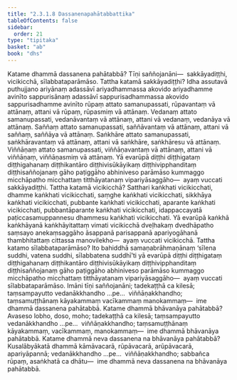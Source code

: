 ```yaml
---
title: "2.3.1.8 Dassanenapahātabbattika"
tableOfContents: false
sidebar:
  order: 21
type: "tipitaka"
basket: "ab"
book: "dhs"
---
```



<DynamicBreadcrumb />

<Division number="1006" book="dhs">

<Paragraph number="1671" book="dhs">
Katame dhammā dassanena pahātabbā? Tīṇi saññojanāni—  sakkāyadiṭṭhi, vicikicchā, sīlabbataparāmāso.
</Paragraph>

</Division>
<Division number="1007" book="dhs">

<Paragraph number="1672" book="dhs">
Tattha katamā sakkāyadiṭṭhi? Idha assutavā puthujjano ariyānaṃ adassāvī ariyadhammassa akovido ariyadhamme avinīto sappurisānaṃ adassāvī sappurisadhammassa akovido sappurisadhamme avinīto rūpaṃ attato samanupassati, rūpavantaṃ vā attānaṃ, attani vā rūpaṃ, rūpasmiṃ vā attānaṃ. Vedanaṃ attato samanupassati, vedanāvantaṃ vā attānaṃ, attani vā vedanaṃ, vedanāya vā attānaṃ. Saññaṃ attato samanupassati, saññāvantaṃ vā attānaṃ, attani vā saññaṃ, saññāya vā attānaṃ. Saṅkhāre attato samanupassati, saṅkhāravantaṃ vā attānaṃ, attani vā saṅkhāre, saṅkhāresu vā attānaṃ. Viññāṇaṃ attato samanupassati, viññāṇavantaṃ vā attānaṃ, attani vā viññāṇaṃ, viññāṇasmiṃ vā attānaṃ. Yā evarūpā diṭṭhi diṭṭhigataṃ diṭṭhigahanaṃ diṭṭhikantāro diṭṭhivisūkāyikaṃ diṭṭhivipphanditaṃ diṭṭhisaññojanaṃ gāho paṭiggāho abhiniveso parāmāso kummaggo micchāpatho micchattaṃ titthāyatanaṃ vipariyāsaggāho—  ayaṃ vuccati sakkāyadiṭṭhi.
</Paragraph>

</Division>
<Division number="1008" book="dhs">

<Paragraph number="1673" book="dhs">
Tattha katamā vicikicchā? Satthari kaṅkhati vicikicchati, dhamme kaṅkhati vicikicchati, saṃghe kaṅkhati vicikicchati, sikkhāya kaṅkhati vicikicchati, pubbante kaṅkhati vicikicchati, aparante kaṅkhati vicikicchati, pubbantāparante kaṅkhati vicikicchati, idappaccayatā paṭiccasamuppannesu dhammesu kaṅkhati vicikicchati. Yā evarūpā kaṅkhā kaṅkhāyanā kaṅkhāyitattaṃ vimati vicikicchā dveḷhakaṃ dvedhāpatho saṃsayo anekaṃsaggāho āsappanā parisappanā apariyogāhanā thambhitattaṃ cittassa manovilekho—  ayaṃ vuccati vicikicchā.
</Paragraph>

</Division>
<Division number="1009" book="dhs">

<Paragraph number="1674" book="dhs">
Tattha katamo sīlabbataparāmāso? Ito bahiddhā samaṇabrāhmaṇānaṃ ‘sīlena suddhi, vatena suddhi, sīlabbatena suddhī’ti yā evarūpā diṭṭhi diṭṭhigataṃ diṭṭhigahanaṃ diṭṭhikantāro diṭṭhivisūkāyikaṃ diṭṭhivipphanditaṃ diṭṭhisaññojanaṃ gāho paṭiggāho abhiniveso parāmāso kummaggo micchāpatho micchattaṃ titthāyatanaṃ vipariyāsaggāho—  ayaṃ vuccati sīlabbataparāmāso.
</Paragraph>

</Division>
<Division number="1010" book="dhs">

<Paragraph number="1675" book="dhs">
Imāni tīṇi saññojanāni; tadekaṭṭhā ca kilesā; taṃsampayutto vedanākkhandho …pe…  viññāṇakkhandho; taṃsamuṭṭhānaṃ kāyakammaṃ vacīkammaṃ manokammaṃ—  ime dhammā dassanena pahātabbā.
</Paragraph>

</Division>
<Division number="1011" book="dhs">

<Paragraph number="1676" book="dhs">
Katame dhammā bhāvanāya pahātabbā? Avaseso lobho, doso, moho; tadekaṭṭhā ca kilesā; taṃsampayutto vedanākkhandho …pe…  viññāṇakkhandho; taṃsamuṭṭhānaṃ kāyakammaṃ, vacīkammaṃ, manokammaṃ—  ime dhammā bhāvanāya pahātabbā.
</Paragraph>

</Division>
<Division number="1012" book="dhs">

<Paragraph number="1677" book="dhs">
Katame dhammā neva dassanena na bhāvanāya pahātabbā? Kusalābyākatā dhammā kāmāvacarā, rūpāvacarā, arūpāvacarā, apariyāpannā; vedanākkhandho …pe…  viññāṇakkhandho; sabbañca rūpaṃ, asaṅkhatā ca dhātu—  ime dhammā neva dassanena na bhāvanāya pahātabbā.
</Paragraph>
</Division>